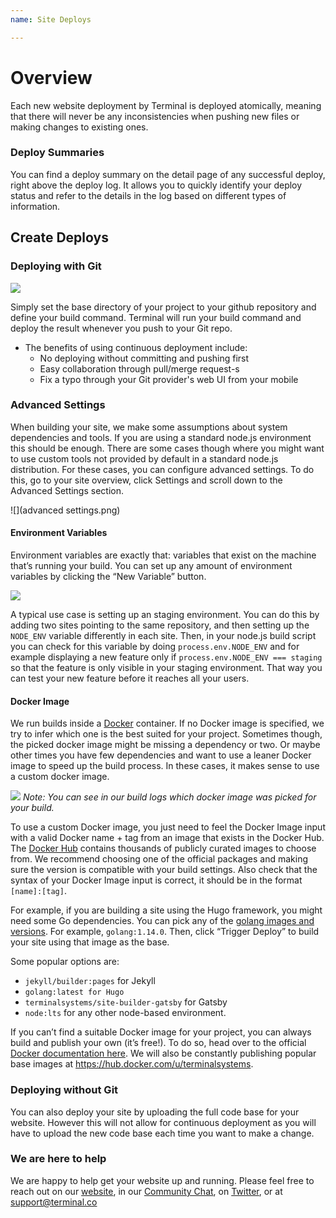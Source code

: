 ```yaml
---
name: Site Deploys

---
```


# Overview

Each new website deployment by Terminal is deployed atomically, meaning that there will never be any inconsistencies when pushing new files or making changes to existing ones.

### Deploy Summaries

You can find a deploy summary on the detail page of any successful deploy, right above the deploy log. It allows you to quickly identify your deploy status and refer to the details in the log based on different types of information.

## Create Deploys

### Deploying with Git

![](deploySettings.png)

Simply set the base directory of your project to your github repository and define your build command. Terminal will run your build command and deploy the result whenever you push to your Git repo.

- The benefits of using continuous deployment include:
  - No deploying without committing and pushing first
  - Easy collaboration through pull/merge request-s
  - Fix a typo through your Git provider's web UI from your mobile

### Advanced Settings

When building your site, we make some assumptions about system dependencies and tools. If you are using a standard node.js environment this should be enough. There are some cases though where you might want to use custom tools not provided by default in a standard node.js distribution. For these cases, you can configure advanced settings. To do this, go to your site overview, click Settings and scroll down to the Advanced Settings section.

![](advanced settings.png)

#### Environment Variables

Environment variables are exactly that: variables that exist on the machine that’s running your build. You can set up any amount of environment variables by clicking the “New Variable” button.

![](environmentVariables.png)

A typical use case is setting up an staging environment. You can do this by adding two sites pointing to the same repository, and then setting up the `NODE_ENV` variable differently in each site. Then, in your node.js build script you can check for this variable by doing `process.env.NODE_ENV` and for example displaying a new feature only if `process.env.NODE_ENV === staging` so that the feature is only visible in your staging environment. That way you can test your new feature before it reaches all your users.

#### Docker Image

We run builds inside a [Docker](https://www.docker.com/resources/what-container) container. If no Docker image is specified, we try to infer which one is the best suited for your project. Sometimes though, the picked docker image might be missing a dependency or two. Or maybe other times you have few dependencies and want to use a leaner Docker image to speed up the build process. In these cases, it makes sense to use a custom docker image.

![](dockerlogs.png)
*Note: You can see in our build logs which docker image was picked for your build.*

To use a custom Docker image, you just need to feel the Docker Image input with a valid Docker name + tag from an image that exists in the Docker Hub. The [Docker Hub](https://hub.docker.com/) contains thousands of publicly curated images to choose from. We recommend choosing one of the official packages and making sure the version is compatible with your build settings. Also check that the syntax of your Docker Image input is correct, it should be in the format `[name]:[tag]`.

For example, if you are building a site using the Hugo framework, you might need some Go dependencies. You can pick any of the [golang images and versions](https://hub.docker.com/_/golang). For example, `golang:1.14.0`.  Then, click “Trigger Deploy” to build your site using that image as the base.

Some popular options are:
- `jekyll/builder:pages` for Jekyll
- `golang:latest for Hugo`
- `terminalsystems/site-builder-gatsby` for Gatsby
- `node:lts` for any other node-based environment.

If you can’t find a suitable Docker image for your project, you can always build and publish your own (it’s free!). To do so, head over to the official [Docker documentation here](https://docs.docker.com/docker-hub/publish/publish/). We will also be constantly publishing popular base images at https://hub.docker.com/u/terminalsystems.


### Deploying without Git

You can also deploy your site by uploading the full code base for your website. However this will not allow for continuous deployment as you will have to upload the new code base each time you want to make a change.

### We are here to help

We are happy to help get your website up and running. Please feel free to reach out on our [website](https://terminal.co), in our [Community Chat](https://join.slack.com/t/terminal-public/shared_invite/enQtOTM1MjQ3NTExMDU3LTNkYjU1ZGJhZGUyYjgwN2I3OThjY2U5OThlMGY2MGY0OGYxMDI1OWIwMTMwYzViZGY4ZGU0NDA0YmY4ZjVhOTg), on [Twitter](https://twitter.com/terminaldotco), or at support@terminal.co 